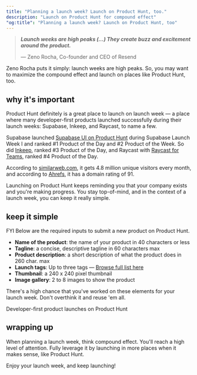 ```yaml
---
title: "Planning a launch week? Launch on Product Hunt, too."
description: "Launch on Product Hunt for compound effect"
"og:title": "Planning a launch week? Launch on Product Hunt, too"
---
```


> _**Launch weeks are high peaks (…) They create buzz and excitement around the product.**_
>
> — Zeno Rocha, Co-founder and CEO of Resend

Zeno Rocha puts it simply: launch weeks are high peaks. So, you may want to maximize the compound effect and launch on places like Product Hunt, too.

## why it's important

Product Hunt definitely is a great place to launch on launch week — a place where many developer-first products launched successfully during their launch weeks: Supabase, Inkeep, and Raycast, to name a few.

Supabase launched [Supabase UI on Product Hunt](https://producthunt.com/products/supabase#supabase-ui) during Supabase Launch Week I and ranked #1 Product of the Day and #2 Product of the Week. So did [Inkeep](https://producthunt.com/products/inkeep#inkeep), ranked #3 Product of the Day, and Raycast with [Raycast for Teams](https://lweek.dev/ray/teams), ranked #4 Product of the Day.

According to [similarweb.com](https://www.similarweb.com/website/producthunt.com/#overview), it gets 4.8 million unique visitors every month, and according to [Ahrefs](https://ahrefs.com/website-authority-checker/?input=producthunt.com), it has a domain rating of 91.

Launching on Product Hunt keeps reminding you that your company exists and you're making progress. You stay top-of-mind, and in the context of a launch week, you can keep it really simple.

## keep it simple

FYI Below are the required inputs to submit a new product on Product Hunt.
- **Name of the product**: the name of your product in 40 characters or less
- **Tagline**: a concise, descriptive tagline in 60 characters max
- **Product description**: a short description of what the product does in 260 char. max
- **Launch tags**: Up to three tags — [Browse full list here](https://www.producthunt.com/topics)
- **Thumbnail**: a 240 x 240 pixel thumbnail
- **Image gallery**: 2 to 8 images to show the product

There's a high chance that you've worked on these elements for your launch week. Don't overthink it and reuse 'em all.

<Card title="awesome-product-hunt on GitHub" href="https://git.new/meow">
    Developer-first product launches on Product Hunt
</Card>

## wrapping up

When planning a launch week, think compound effect. You'll reach a high level of attention. Fully leverage it by launching in more places when it makes sense, like Product Hunt.

Enjoy your launch week, and keep launching!